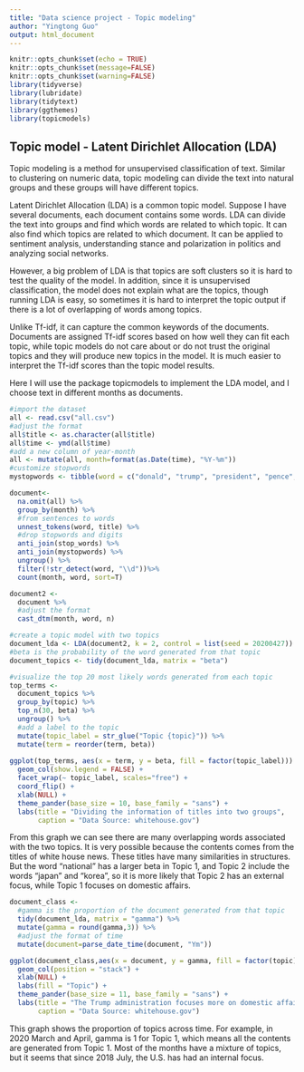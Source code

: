 ```yaml
---
title: "Data science project - Topic modeling"
author: "Yingtong Guo"
output: html_document
---
```


```r
knitr::opts_chunk$set(echo = TRUE)
knitr::opts_chunk$set(message=FALSE)
knitr::opts_chunk$set(warning=FALSE)
library(tidyverse)
library(lubridate)
library(tidytext)
library(ggthemes)
library(topicmodels)
```

## Topic model - Latent Dirichlet Allocation (LDA)
Topic modeling is a method for unsupervised classification of text. Similar to clustering on numeric data, topic modeling can divide the text into natural groups and these groups will have different topics.

Latent Dirichlet Allocation (LDA) is a common topic model. Suppose I have several documents, each document contains some words. LDA can divide the text into groups and find which words are related to which topic. It can also find which topics are related to which document. It can be applied to sentiment analysis, understanding stance and polarization in politics and analyzing social networks. 

However, a big problem of LDA is that topics are soft clusters so it is hard to test the quality of the model. In addition, since it is unsupervised classification, the model does not explain what are the topics, though running LDA is easy, so sometimes it is hard to interpret the topic output if there is a lot of overlapping of words among topics. 

Unlike Tf-idf, it can capture the common keywords of the documents. Documents are assigned Tf-idf scores based on how well they can fit each topic, while topic models do not care about or do not trust the original topics and they will produce new topics in the model. It is much easier to interpret the Tf-idf scores than the topic model results.

Here I will use the package topicmodels to implement the LDA model, and I choose text in different months as documents.

```r
#import the dataset
all <- read.csv("all.csv")
#adjust the format
all$title <- as.character(all$title)
all$time <- ymd(all$time)
#add a new column of year-month
all <- mutate(all, month=format(as.Date(time), "%Y-%m"))
#customize stopwords
mystopwords <- tibble(word = c("donald", "trump", "president", "pence", "vice", "remarks", "press", "presidential", "statement", "secretary", "meeting", "readout", "announces", "briefing", "administration", "trump's", "prime", "minister"))
```

```r
document<-
  na.omit(all) %>% 
  group_by(month) %>%
  #from sentences to words
  unnest_tokens(word, title) %>%  
  #drop stopwords and digits
  anti_join(stop_words) %>%  
  anti_join(mystopwords) %>%
  ungroup() %>%
  filter(!str_detect(word, "\\d"))%>% 
  count(month, word, sort=T)

document2 <- 
  document %>%
  #adjust the format
  cast_dtm(month, word, n)

#create a topic model with two topics
document_lda <- LDA(document2, k = 2, control = list(seed = 20200427))
#beta is the probability of the word generated from that topic
document_topics <- tidy(document_lda, matrix = "beta")

#visualize the top 20 most likely words generated from each topic
top_terms <- 
  document_topics %>%
  group_by(topic) %>%
  top_n(30, beta) %>%
  ungroup() %>%
  #add a label to the topic
  mutate(topic_label = str_glue("Topic {topic}")) %>% 
  mutate(term = reorder(term, beta))
  
ggplot(top_terms, aes(x = term, y = beta, fill = factor(topic_label))) +
  geom_col(show.legend = FALSE) +
  facet_wrap(~ topic_label, scales="free") +
  coord_flip() +
  xlab(NULL) +
  theme_pander(base_size = 10, base_family = "sans") +
  labs(title = "Dividing the information of titles into two groups",
       caption = "Data Source: whitehouse.gov")
```

From this graph we can see there are many overlapping words associated with the two topics. It is very possible because the contents comes from the titles of white house news. These titles have many similarities in structures. But the word "national" has a larger beta in Topic 1, and Topic 2 include the words "japan" and "korea", so it is more likely that Topic 2 has an external focus, while Topic 1 focuses on domestic affairs.

```r
document_class <- 
  #gamma is the proportion of the document generated from that topic
  tidy(document_lda, matrix = "gamma") %>%
  mutate(gamma = round(gamma,3)) %>%
  #adjust the format of time
  mutate(document=parse_date_time(document, "Ym"))

ggplot(document_class,aes(x = document, y = gamma, fill = factor(topic))) +
  geom_col(position = "stack") +
  xlab(NULL) +
  labs(fill = "Topic") +
  theme_pander(base_size = 11, base_family = "sans") +
  labs(title = "The Trump administration focuses more on domestic affairs since 2018 July",
       caption = "Data Source: whitehouse.gov")
```

This graph shows the proportion of topics across time. For example, in 2020 March and April, gamma is 1 for Topic 1, which means all the contents are generated from Topic 1. Most of the months have a mixture of topics, but it seems that since 2018 July, the U.S. has had an internal focus.